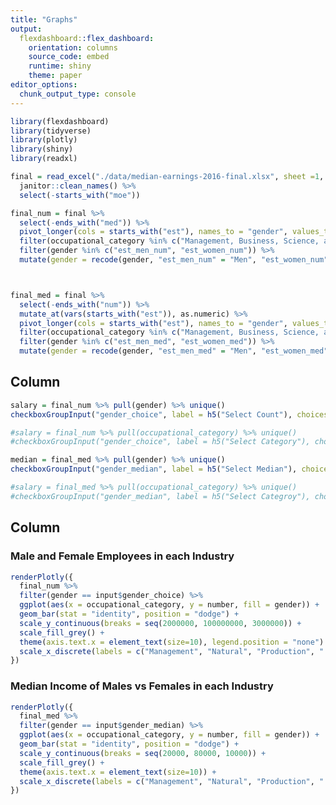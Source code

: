 ```yaml
---
title: "Graphs"
output: 
  flexdashboard::flex_dashboard:
    orientation: columns
    source_code: embed
    runtime: shiny
    theme: paper
editor_options: 
  chunk_output_type: console
---
```


```r
library(flexdashboard)
library(tidyverse)
library(plotly)
library(shiny)
library(readxl)
```

```r
final = read_excel("./data/median-earnings-2016-final.xlsx", sheet =1, range = "A5:Q563") %>% 
  janitor::clean_names() %>% 
  select(-starts_with("moe")) 

final_num = final %>% 
  select(-ends_with("med")) %>% 
  pivot_longer(cols = starts_with("est"), names_to = "gender", values_to = "number", values_drop_na = FALSE) %>% 
  filter(occupational_category %in% c("Management, Business, Science, and Arts Occupations", "Service Occupations", "Sales and Office Occupations", "Natural Resources, Construction, and Maintenance Occupations", "Production, Transportation, and Material Moving Occupations")) %>% 
  filter(gender %in% c("est_men_num", "est_women_num")) %>% 
  mutate(gender = recode(gender, "est_men_num" = "Men", "est_women_num" = "Women"))



final_med = final %>% 
  select(-ends_with("num")) %>% 
  mutate_at(vars(starts_with("est")), as.numeric) %>% 
  pivot_longer(cols = starts_with("est"), names_to = "gender", values_to = "number", values_drop_na = FALSE) %>% 
  filter(occupational_category %in% c("Management, Business, Science, and Arts Occupations", "Service Occupations", "Sales and Office Occupations", "Natural Resources, Construction, and Maintenance Occupations", "Production, Transportation, and Material Moving Occupations")) %>% 
  filter(gender %in% c("est_men_med", "est_women_med")) %>% 
  mutate(gender = recode(gender, "est_men_med" = "Men", "est_women_med" = "Women"))


```

Column {data-width=200}
--------------------------------------------------------------------------------------
```r

salary = final_num %>% pull(gender) %>% unique()
checkboxGroupInput("gender_choice", label = h5("Select Count"), choices = salary, selected = salary)

#salary = final_num %>% pull(occupational_category) %>% unique()
#checkboxGroupInput("gender_choice", label = h5("Select Category"), choices = salary, selected = salary)

median = final_med %>% pull(gender) %>% unique()
checkboxGroupInput("gender_median", label = h5("Select Median"), choices = median, selected = median)

#salary = final_med %>% pull(occupational_category) %>% unique()
#checkboxGroupInput("gender_median", label = h5("Select Categroy"), choices = salary, selected = salary)
```

Column 
---------------------------------------------------------------------------

### Male and Female Employees in each Industry

```r
renderPlotly({
  final_num %>% 
  filter(gender == input$gender_choice) %>% 
  ggplot(aes(x = occupational_category, y = number, fill = gender)) +
  geom_bar(stat = "identity", position = "dodge") +
  scale_y_continuous(breaks = seq(2000000, 100000000, 3000000)) +
  scale_fill_grey() +
  theme(axis.text.x = element_text(size=10), legend.position = "none") +
  scale_x_discrete(labels = c("Management", "Natural", "Production", " Sales", "Service"))
})
```


### Median Income of Males vs Females in each Industry

```r
renderPlotly({
  final_med %>% 
  filter(gender == input$gender_median) %>% 
  ggplot(aes(x = occupational_category, y = number, fill = gender)) +
  geom_bar(stat = "identity", position = "dodge") +
  scale_y_continuous(breaks = seq(20000, 80000, 10000)) +
  scale_fill_grey() +
  theme(axis.text.x = element_text(size=10)) +
  scale_x_discrete(labels = c("Management", "Natural", "Production", " Sales", "Service")) 
})

```

